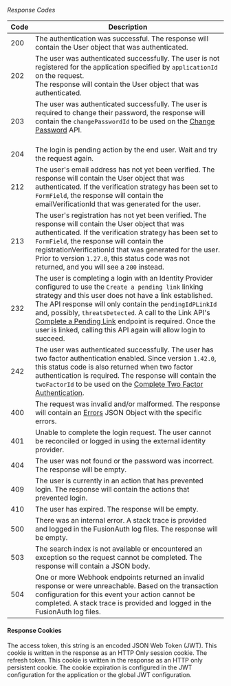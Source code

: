
_Response Codes_

| Code | Description                                                                                                                                                                                                                                                                                                                                                                                                                                    |
|------|------------------------------------------------------------------------------------------------------------------------------------------------------------------------------------------------------------------------------------------------------------------------------------------------------------------------------------------------------------------------------------------------------------------------------------------------|
| 200  | The authentication was successful. The response will contain the User object that was authenticated.                                                                                                                                                                                                                                                                                                                                           |
| 202  | The user was authenticated successfully. The user is not registered for the application specified by `applicationId` on the request.<br/>The response will contain the User object that was authenticated.                                                                                                                                                                                                                                     |
| 203  | The user was authenticated successfully. The user is required to change their password, the response will contain the `changePasswordId` to be used on the [Change Password](/docs/apis/users#change-a-users-password) API.<br/><JSON title="Example Response JSON" src="login/login-change-password-response.json" /><br/>                                                                                                                     |
| 204  | The login is pending action by the end user. Wait and try the request again.                                                                                                                                                                                                                                                                                                                                                                   |
| 212  | The user's email address has not yet been verified. The response will contain the User object that was authenticated. If the verification strategy has been set to `FormField`, the response will contain the <InlineField>emailVerificationId</InlineField> that was generated for the user.                                                                                                                                                  |
| 213  | The user's registration has not yet been verified. The response will contain the User object that was authenticated. If the verification strategy has been set to `FormField`, the response will contain the <InlineField>registrationVerificationId</InlineField> that was generated for the user.<br/>Prior to version `1.27.0`, this status code was not returned, and you will see a `200` instead.                                        |
| 232  | The user is completing a login with an Identity Provider configured to use the `Create a pending link` linking strategy and this user does not have a link established.  The API response will only contain the `pendingIdPLinkId` and, possibly, `threatsDetected`. A call to the Link API's [Complete a Pending Link](/docs/apis/identity-providers/links#complete-a-pending-link) endpoint is required. Once the user is linked, calling this API again will allow login to succeed.|
| 242  | The user was authenticated successfully. The user has two factor authentication enabled. Since version `1.42.0`, this status code is also returned when two factor authentication is required. The response will contain the `twoFactorId` to be used on the [Complete Two Factor Authentication](/docs/apis/login#complete-multi-factor-authentication).<br/><JSON title="Example Response JSON" src="login/login-two-factor-response.json" /> | {/* eslint-disable-line */}
| 400  | The request was invalid and/or malformed. The response will contain an [Errors](/docs/apis/errors) JSON Object with the specific errors.                                                                                                                                                                                                                                                                                                       |
| 401  | Unable to complete the login request. The user cannot be reconciled or logged in using the external identity provider.                                                                                                                                                                                                                                                                                                                         |
| 404  | The user was not found or the password was incorrect. The response will be empty.                                                                                                                                                                                                                                                                                                                                                              |
| 409  | The user is currently in an action that has prevented login. The response will contain the actions that prevented login.<br/><JSON title="Example Response JSON" src="login/login-prevented-response.json" />                                                                                                                                                                                                                                  |
| 410  | The user has expired. The response will be empty.                                                                                                                                                                                                                                                                                                                                                                                              |
| 500  | There was an internal error. A stack trace is provided and logged in the FusionAuth log files. The response will be empty.                                                                                                                                                                                                                                                                                                                     |
| 503  | The search index is not available or encountered an exception so the request cannot be completed. The response will contain a JSON body.                                                                                                                                                                                                                                                                                                       |
| 504  | One or more Webhook endpoints returned an invalid response or were unreachable. Based on the transaction configuration for this event your action cannot be completed. A stack trace is provided and logged in the FusionAuth log files.                                                                                                                                                                                                       |

<UserResponseBody login_response idp_response />

#### Response Cookies

<APIBlock>
  <APIField name="access_token" type="String">
    The access token, this string is an encoded JSON Web Token (JWT). This cookie is written in the response as an HTTP Only session cookie.
  </APIField>
  <APIField name="refresh_token" type="String">
    The refresh token. This cookie is written in the response as an HTTP only persistent cookie. The cookie expiration is configured in the JWT configuration for the application or the global JWT configuration.
  </APIField>
</APIBlock>

